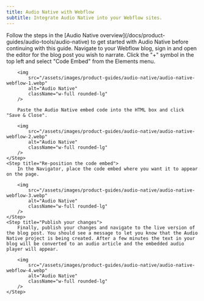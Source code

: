 ```yaml
---
title: Audio Native with Webflow
subtitle: Integrate Audio Native into your Webflow sites.
---
```


<Info>
  Follow the steps in the [Audio Native overview](/docs/product-guides/audio-tools/audio-native) to
  get started with Audio Native before continuing with this guide.
</Info>

<Steps>
    <Step title="Add HTML to your blog post">
        Navigate to your Webflow blog, sign in and open the editor for the blog post you wish to narrate.
    </Step>
    <Step title="Add the embed code to your blog post">
        Click the "+" symbol in the top left and select "Code Embed" from the Elements menu.

        <img
            src="/assets/images/product-guides/audio-native/audio-native-webflow-1.webp"
            alt="Audio Native"
            className="w-full rounded-lg"
        />

        Paste the Audio Native embed code into the HTML box and click "Save & Close".

        <img
            src="/assets/images/product-guides/audio-native/audio-native-webflow-2.webp"
            alt="Audio Native"
            className="w-full rounded-lg"
        />
    </Step>
    <Step title="Re-position the code embed">
        In the Navigator, place the code embed where you want it to appear on the page.

        <img
            src="/assets/images/product-guides/audio-native/audio-native-webflow-3.webp"
            alt="Audio Native"
            className="w-full rounded-lg"
        />
    </Step>
    <Step title="Publish your changes">
        Finally, publish your changes and navigate to the live version of the blog post. You should see a message to let you know that the Audio Native project is being created. After a few minutes the text in your blog will be converted to an audio article and the embedded audio player will appear.

        <img
            src="/assets/images/product-guides/audio-native/audio-native-webflow-4.webp"
            alt="Audio Native"
            className="w-full rounded-lg"
        />
    </Step>

</Steps>
